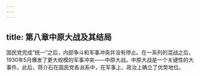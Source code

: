 ```yaml
---
---
---
```

title: 第八章中原大战及其结局
---



国民党完成“统一”之后，内部争斗和军事冲突并没有停止。在一系列的混战之后，1930年5月爆发了更大规模的军事冲突——中原大战。中原大战是一个关键性的大事件。此后，蒋介石在国民党各派系中，在军事上、政治上确立了优势地位。